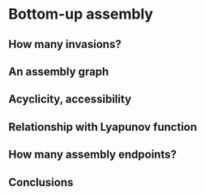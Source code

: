 # Bottom-up assembly

## How many invasions?

## An assembly graph

## Acyclicity, accessibility

## Relationship with Lyapunov function

## How many assembly endpoints?

## Conclusions

